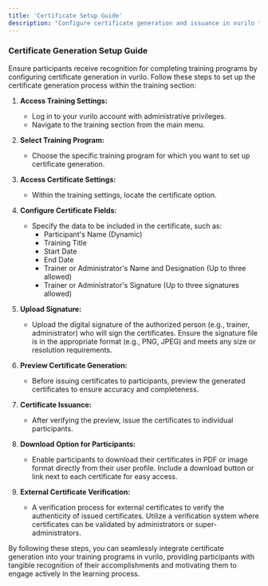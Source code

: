 ```yaml
---
title: 'Certificate Setup Guide'
description: "Configure certificate generation and issuance in vurilo to recognize participants' completion of training programs."
---
```


### Certificate Generation Setup Guide

Ensure participants receive recognition for completing training programs by configuring certificate generation in vurilo. Follow these steps to set up the certificate generation process within the training section:

1. **Access Training Settings:**
   - Log in to your vurilo account with administrative privileges.
   - Navigate to the training section from the main menu.

2. **Select Training Program:**
   - Choose the specific training program for which you want to set up certificate generation.

3. **Access Certificate Settings:**
   - Within the training settings, locate the certificate option.

4. **Configure Certificate Fields:**
   - Specify the data to be included in the certificate, such as:
     - Participant's Name (Dynamic)
     - Training Title
     - Start Date
     - End Date
     - Trainer or Administrator's Name and Designation (Up to three allowed)
     - Trainer or Administrator's Signature (Up to three signatures allowed)

5. **Upload Signature:**
   - Upload the digital signature of the authorized person (e.g., trainer, administrator) who will sign the certificates. Ensure the signature file is in the appropriate format (e.g., PNG, JPEG) and meets any size or resolution requirements.

6. **Preview Certificate Generation:**
   - Before issuing certificates to participants, preview the generated certificates to ensure accuracy and completeness.

7. **Certificate Issuance:**
   - After verifying the preview, issue the certificates to individual participants.

8. **Download Option for Participants:** 
   - Enable participants to download their certificates in PDF or image format directly from their user profile. Include a download button or link next to each certificate for easy access.

9. **External Certificate Verification:** 
   - A verification process for external certificates to verify the authenticity of issued certificates. Utilize a verification system where certificates can be validated by administrators or super-administrators.

By following these steps, you can seamlessly integrate certificate generation into your training programs in vurilo, providing participants with tangible recognition of their accomplishments and motivating them to engage actively in the learning process.
